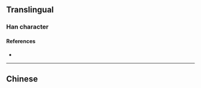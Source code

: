 {{character info}}
==Translingual==

===Han character===
{{Han char|rn=82|rad=毛|as=03|sn=7|four=|canj=HUHHH|ids=⿺毛彡}}

====References====
* {{Han ref|kx=0592.061|hdz=31995.061|uh=6BDD|ud=27613}}

----

==Chinese==
{{zh-see|彩|v}}